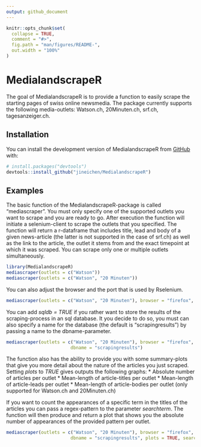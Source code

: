 ```yaml
---
output: github_document
---
```


<!-- README.md is generated from README.Rmd. Please edit that file -->

```r
knitr::opts_chunk$set(
  collapse = TRUE,
  comment = "#>",
  fig.path = "man/figures/README-",
  out.width = "100%"
)
```

# MedialandscrapeR

<!-- badges: start -->
<!-- badges: end -->

The goal of MedialandscrapeR is to provide a function to easily scrape the starting pages of swiss online newsmedia. The package currently supports the following media-outlets: Watson.ch, 20Minuten.ch, srf.ch, tagesanzeiger.ch.

## Installation

You can install the development version of MedialandscrapeR from [GitHub](https://github.com/) with:

``` r
# install.packages("devtools")
devtools::install_github("jineichen/MedialandscrapeR")
```

## Examples

The basic function of the MedialandscrapeR-package is called "mediascraper".
You must only specify one of the supported outlets you want to scrape and you are ready to go. After execution the function will initiate a selenium-client to scrape the outlets that you specified. The function will return a r-dataframe that includes title, lead and body of a given news-article (the latter is not supported in the case of srf.ch) as well as the link to the article, the outlet it stems from and the exact timepoint at which it was scraped. You can scrape only one or multiple outlets simultaneously.

```r
library(MedialandscrapeR)
mediascraper(outlets = c("Watson"))
mediascraper(outlets = c("Watson", "20 Minuten"))

```

You can also adjust the browser and the port that is used by Rselenium.

```r
mediascraper(outlets = c("Watson", "20 Minuten"), browser = "firefox", port = 4501L)
```

You can add *sqldb = TRUE* if you rather want to store the results of the scraping-process in an sql database. It you decide to do so, you must can also specify a name for the database (the default is "scrapingresults") by passing a name to the dbname-parameter.

```r
mediascraper(outlets = c("Watson", "20 Minuten"), browser = "firefox", port = 4501L, sqldb = TRUE,
                        dbname = "scrapingresults")
```

The function also has the ability to provide you with some summary-plots that give you more detail about the nature of the articles you just scraped. Setting *plots* to *TRUE* gives outputs the following graphs:
* Absolute number of articles per outlet
* Mean-length of article-titles per outlet
* Mean-length of article-leads per outlet
* Mean-length of article-bodies per outlet (only supported for Watson.ch and 20Minuten.ch)

If you want to count the appearances of a specific term in the titles of the articles you can pass a regex-pattern to the parameter *searchterm*. The function will then produce and return a plot that shows you the absolute number of appearances of the provided pattern per outlet.

```r
mediascraper(outlets = c("Watson", "20 Minuten"), browser = "firefox", port = 4501L, sqldb = TRUE,
                        dbname = "scrapingresults", plots = TRUE, searchterm = "\\Jans\\b")
```


